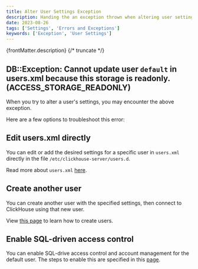 ```yaml
---
title: Alter User Settings Exception
description: Handing the an exception thrown when altering user settings
date: 2023-08-26
tags: ['Settings', 'Errors and Exceptions']
keywords: ['Exception', 'User Settings']
---
```


{frontMatter.description}
{/* truncate */}

## DB::Exception: Cannot update user `default` in users.xml because this storage is readonly. (ACCESS_STORAGE_READONLY)

When you try to alter a user's settings, you may encounter the above exception.

Here are a few options to troubleshoot this error:

## Edit users.xml directly

You can edit or add the desired settings for a specific user in `users.xml` directly in the file `/etc/clickhouse-server/users.d`.

Read more about `users.xml` [here](/docs/en/operations/settings/settings-profiles).

## Create another user

You can create another user with the specified settings, then connect to ClickHouse using that new user.

View [this page](/docs/en/sql-reference/statements/create/user) to learn how to create users.

## Enable SQL-driven access control

You can enable SQL-drive access control and account management for the default user. The steps to enable this are specified in this [page](/docs/en/operations/access-rights#enabling-access-control
).